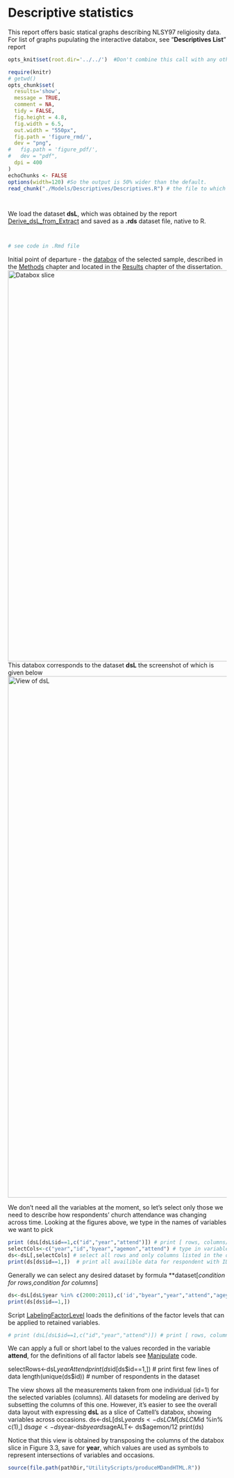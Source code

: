 Descriptive statistics
=================================================
This report offers basic statical graphs describing  NLSY97 religiosity data. For list of graphs pupulating the interactive databox, see "**Descriptives List**" report


<!--  Set the working directory to the repository's base directory; this assumes the report is nested inside of only one directory.-->
```r
opts_knit$set(root.dir='../../')  #Don't combine this call with any other chunk -especially one that uses file paths.

```


<!-- Set the report-wide options, and point to the external code file. -->
```r
require(knitr)
# getwd()
opts_chunk$set(
  results='show', 
  message = TRUE,
  comment = NA, 
  tidy = FALSE,
  fig.height = 4.8, 
  fig.width = 6.5, 
  out.width = "550px",
  fig.path = 'figure_rmd/',     
  dev = "png",
#   fig.path = 'figure_pdf/',     
#   dev = "pdf",
  dpi = 400
)
echoChunks <- FALSE
options(width=120) #So the output is 50% wider than the default.
read_chunk("./Models/Descriptives/Descriptives.R") # the file to which knitr calls for the chunks
```

```r
```

```r
```

We load the dataset **dsL**, which was obtained by the report [Derive_dsL_from_Extract](https://github.com/andkov/Longitudinal_Models_of_Religiosity_NLSY97/blob/master/Data/Derive_dsL_from_Extract.md) and saved as a **.rds** dataset file, native to R.

```r
```

```r
```

```r
# see code in .Rmd file
```

Initial point of departure - the [databox](http://statcanvas.net/thesis/databox/) of the selected sample, described in the [Methods](http://statcanvas.net/thesis/III_methods/03_Methods.htm) chapter and located in the [Results](http://statcanvas.net/thesis/IV_Results/04_Results.htm) chapter of the dissertation.
<img link src="./figure_rmd/3_Methods_Figure_3_2.png" alt="Databox slice" style="width:900px;"/>
This databox corresponds to the dataset **dsL** the screenshot of which is given below
<img link src="./figure_rmd/3_Methods_Figure_3_3.png" alt="View of dsL" style="width:1200px;"/>  

We don't need all the variables at the moment, so let's select only those we need to describe how respondents' church attendance was changing across time. Looking at the figures above, we type in the names of variables we want to pick
```r
print (dsL[dsL$id==1,c("id","year","attend")]) # print [ rows, columns/variables]
selectCols<-c("year","id","byear","agemon","attend") # type in variable name
ds<-dsL[,selectCols] # select all rows and only columns listed in the object selectCols
print(ds[ds$id==1,])  # print all availible data for respondent with ID number of 1
```
Generally we can select any desired dataset by formula **dataset[_condition for rows_,_condition for columns_]
```r
ds<-dsL[dsL$year %in% c(2000:2011),c('id',"byear","year","attend","ageyear","agemon")]
print(ds[ds$id==1,]) 
```
Script [LabelingFactorLevel](https://github.com/andkov/Longitudinal_Models_of_Religiosity_NLSY97/blob/master/Manipulation/LabelingFactorLevels.R) loads the definitions of the factor levels that can be applied to retained variables. 
```r
# print (dsL[dsL$id==1,c("id","year","attend")]) # print [ rows, columns/variables]

```


We can apply a full or short label to the values recorded in the variable **attend**, for the definitions of all factor labels see [Manipulate](https://github.com/andkov/Longitudinal_Models_of_Religiosity_NLSY97/blob/master/Manipulation/LabelingFactorLevels.R) code.

selectRows<-dsL$year %in% c(2000:2011)
Attend
print(ds$id[ds$id==1,])  # print first few lines of data
length(unique(ds$id)) # number of respondents in the dataset

The view shows all the measurements taken from one individual (id=1) for the selected variables (columns). All datasets for modeling are derived by subsetting the columns of this one. However, it's easier to see the overall data layout with expressing **dsL** as a slice of Cattell's databox, showing variables across occasions.
ds<-dsL[dsL$year %in% c(2000:2011),c('id',"byear","year","attend","ageyear","agemon")]
ds<- dsLCM[dsLCM$id %in% c(1),]
ds$age<-ds$year-ds$byear
ds$ageALT<- ds$agemon/12
print(ds)


Notice that this view is obtained by transposing the columns of the databox slice in Figure 3.3, save for **year**, which values are used as symbols to represent intersections of variables and occasions.

```r
source(file.path(pathDir,"UtilityScripts/produceMDandHTML.R"))

```

